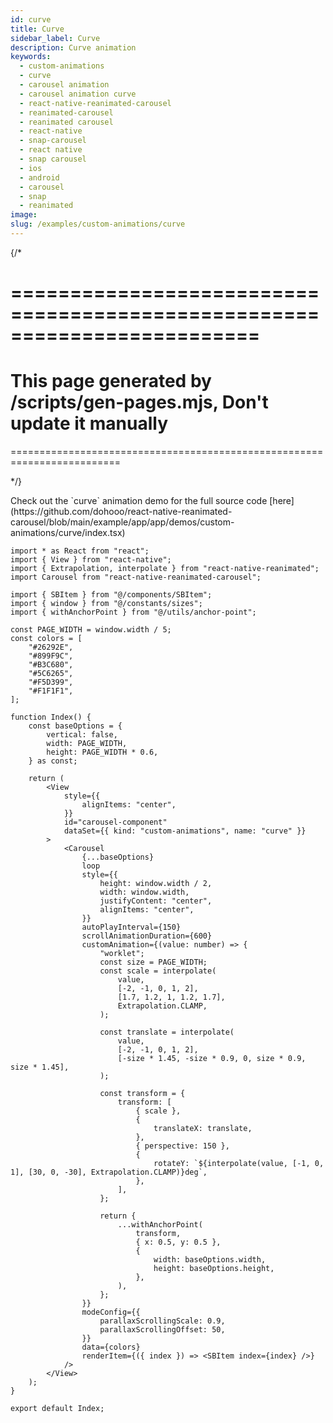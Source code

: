 ```yaml
---
id: curve
title: Curve
sidebar_label: Curve
description: Curve animation
keywords:
  - custom-animations
  - curve
  - carousel animation
  - carousel animation curve
  - react-native-reanimated-carousel
  - reanimated-carousel
  - reanimated carousel
  - react-native
  - snap-carousel
  - react native
  - snap carousel
  - ios
  - android
  - carousel
  - snap
  - reanimated
image:
slug: /examples/custom-animations/curve
---
```


{/* 

=========================================================================
=========================================================================
This page generated by /scripts/gen-pages.mjs, Don't update it manually 
=========================================================================
=========================================================================

*/}


<Callout type="info" emoji="💡">
  Check out the `curve` animation demo for the full source code [here](https://github.com/dohooo/react-native-reanimated-carousel/blob/main/example/app/app/demos/custom-animations/curve/index.tsx)
</Callout>

<Demo kind="custom-animations" name="curve" />

```tsx copy
import * as React from "react";
import { View } from "react-native";
import { Extrapolation, interpolate } from "react-native-reanimated";
import Carousel from "react-native-reanimated-carousel";

import { SBItem } from "@/components/SBItem";
import { window } from "@/constants/sizes";
import { withAnchorPoint } from "@/utils/anchor-point";

const PAGE_WIDTH = window.width / 5;
const colors = [
	"#26292E",
	"#899F9C",
	"#B3C680",
	"#5C6265",
	"#F5D399",
	"#F1F1F1",
];

function Index() {
	const baseOptions = {
		vertical: false,
		width: PAGE_WIDTH,
		height: PAGE_WIDTH * 0.6,
	} as const;

	return (
		<View
			style={{
				alignItems: "center",
			}}
			id="carousel-component"
			dataSet={{ kind: "custom-animations", name: "curve" }}
		>
			<Carousel
				{...baseOptions}
				loop
				style={{
					height: window.width / 2,
					width: window.width,
					justifyContent: "center",
					alignItems: "center",
				}}
				autoPlayInterval={150}
				scrollAnimationDuration={600}
				customAnimation={(value: number) => {
					"worklet";
					const size = PAGE_WIDTH;
					const scale = interpolate(
						value,
						[-2, -1, 0, 1, 2],
						[1.7, 1.2, 1, 1.2, 1.7],
						Extrapolation.CLAMP,
					);

					const translate = interpolate(
						value,
						[-2, -1, 0, 1, 2],
						[-size * 1.45, -size * 0.9, 0, size * 0.9, size * 1.45],
					);

					const transform = {
						transform: [
							{ scale },
							{
								translateX: translate,
							},
							{ perspective: 150 },
							{
								rotateY: `${interpolate(value, [-1, 0, 1], [30, 0, -30], Extrapolation.CLAMP)}deg`,
							},
						],
					};

					return {
						...withAnchorPoint(
							transform,
							{ x: 0.5, y: 0.5 },
							{
								width: baseOptions.width,
								height: baseOptions.height,
							},
						),
					};
				}}
				modeConfig={{
					parallaxScrollingScale: 0.9,
					parallaxScrollingOffset: 50,
				}}
				data={colors}
				renderItem={({ index }) => <SBItem index={index} />}
			/>
		</View>
	);
}

export default Index;

```